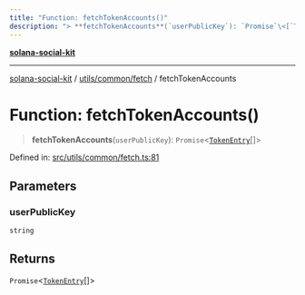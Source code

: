 ```yaml
---
title: "Function: fetchTokenAccounts()"
description: "> **fetchTokenAccounts**(`userPublicKey`): `Promise`\<[`TokenEntry`](../type-aliases/TokenEntry.md)[]\>"
---
```


[**solana-social-kit**](../../../../README.mdx)

***

[solana-social-kit](../../../../README.mdx) / [utils/common/fetch](../README.mdx) / fetchTokenAccounts

# Function: fetchTokenAccounts()

> **fetchTokenAccounts**(`userPublicKey`): `Promise`\<[`TokenEntry`](../type-aliases/TokenEntry.mdx)[]\>

Defined in: [src/utils/common/fetch.ts:81](https://github.com/SendArcade/solana-app-kit/blob/bd4b3556b8f469c27ebb06f4df65b3a36b43ba3b/src/utils/common/fetch.ts#L81)

## Parameters

### userPublicKey

`string`

## Returns

`Promise`\<[`TokenEntry`](../type-aliases/TokenEntry.mdx)[]\>
